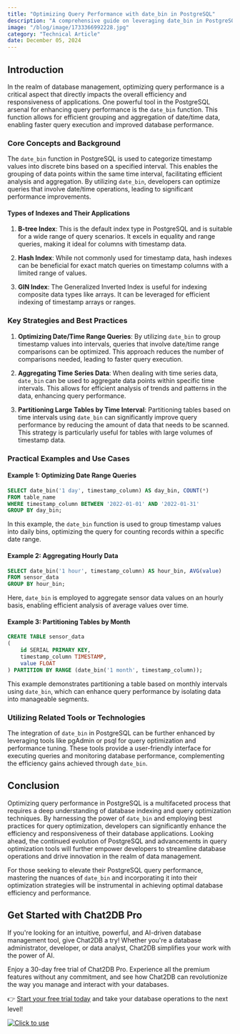 ```yaml
---
title: "Optimizing Query Performance with date_bin in PostgreSQL"
description: "A comprehensive guide on leveraging date_bin in PostgreSQL to optimize query performance and enhance database efficiency."
image: "/blog/image/1733366992228.jpg"
category: "Technical Article"
date: December 05, 2024
---
```


## Introduction

In the realm of database management, optimizing query performance is a critical aspect that directly impacts the overall efficiency and responsiveness of applications. One powerful tool in the PostgreSQL arsenal for enhancing query performance is the `date_bin` function. This function allows for efficient grouping and aggregation of date/time data, enabling faster query execution and improved database performance.

### Core Concepts and Background

The `date_bin` function in PostgreSQL is used to categorize timestamp values into discrete bins based on a specified interval. This enables the grouping of data points within the same time interval, facilitating efficient analysis and aggregation. By utilizing `date_bin`, developers can optimize queries that involve date/time operations, leading to significant performance improvements.

#### Types of Indexes and Their Applications

1. **B-tree Index**: This is the default index type in PostgreSQL and is suitable for a wide range of query scenarios. It excels in equality and range queries, making it ideal for columns with timestamp data.

2. **Hash Index**: While not commonly used for timestamp data, hash indexes can be beneficial for exact match queries on timestamp columns with a limited range of values.

3. **GIN Index**: The Generalized Inverted Index is useful for indexing composite data types like arrays. It can be leveraged for efficient indexing of timestamp arrays or ranges.

### Key Strategies and Best Practices

1. **Optimizing Date/Time Range Queries**: By utilizing `date_bin` to group timestamp values into intervals, queries that involve date/time range comparisons can be optimized. This approach reduces the number of comparisons needed, leading to faster query execution.

2. **Aggregating Time Series Data**: When dealing with time series data, `date_bin` can be used to aggregate data points within specific time intervals. This allows for efficient analysis of trends and patterns in the data, enhancing query performance.

3. **Partitioning Large Tables by Time Interval**: Partitioning tables based on time intervals using `date_bin` can significantly improve query performance by reducing the amount of data that needs to be scanned. This strategy is particularly useful for tables with large volumes of timestamp data.

### Practical Examples and Use Cases

#### Example 1: Optimizing Date Range Queries

```sql
SELECT date_bin('1 day', timestamp_column) AS day_bin, COUNT(*)
FROM table_name
WHERE timestamp_column BETWEEN '2022-01-01' AND '2022-01-31'
GROUP BY day_bin;
```

In this example, the `date_bin` function is used to group timestamp values into daily bins, optimizing the query for counting records within a specific date range.

#### Example 2: Aggregating Hourly Data

```sql
SELECT date_bin('1 hour', timestamp_column) AS hour_bin, AVG(value)
FROM sensor_data
GROUP BY hour_bin;
```

Here, `date_bin` is employed to aggregate sensor data values on an hourly basis, enabling efficient analysis of average values over time.

#### Example 3: Partitioning Tables by Month

```sql
CREATE TABLE sensor_data
(
    id SERIAL PRIMARY KEY,
    timestamp_column TIMESTAMP,
    value FLOAT
) PARTITION BY RANGE (date_bin('1 month', timestamp_column));
```

This example demonstrates partitioning a table based on monthly intervals using `date_bin`, which can enhance query performance by isolating data into manageable segments.

### Utilizing Related Tools or Technologies

The integration of `date_bin` in PostgreSQL can be further enhanced by leveraging tools like pgAdmin or psql for query optimization and performance tuning. These tools provide a user-friendly interface for executing queries and monitoring database performance, complementing the efficiency gains achieved through `date_bin`.

## Conclusion

Optimizing query performance in PostgreSQL is a multifaceted process that requires a deep understanding of database indexing and query optimization techniques. By harnessing the power of `date_bin` and employing best practices for query optimization, developers can significantly enhance the efficiency and responsiveness of their database applications. Looking ahead, the continued evolution of PostgreSQL and advancements in query optimization tools will further empower developers to streamline database operations and drive innovation in the realm of data management.

For those seeking to elevate their PostgreSQL query performance, mastering the nuances of `date_bin` and incorporating it into their optimization strategies will be instrumental in achieving optimal database efficiency and performance.

## Get Started with Chat2DB Pro

If you're looking for an intuitive, powerful, and AI-driven database management tool, give Chat2DB a try! Whether you're a database administrator, developer, or data analyst, Chat2DB simplifies your work with the power of AI.

Enjoy a 30-day free trial of Chat2DB Pro. Experience all the premium features without any commitment, and see how Chat2DB can revolutionize the way you manage and interact with your databases.

👉 [Start your free trial today](https://chat2db.ai/pricing) and take your database operations to the next level!


[![Click to use](/image/blog/bg/chat2db.jpg)](https://chat2db.ai)
